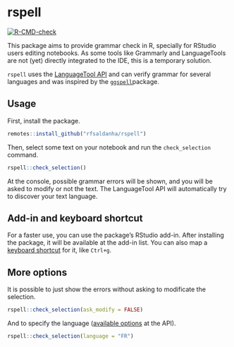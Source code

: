 # rspell

<!-- badges: start -->
[![R-CMD-check](https://github.com/rfsaldanha/rspell/actions/workflows/R-CMD-check.yaml/badge.svg)](https://github.com/rfsaldanha/rspell/actions/workflows/R-CMD-check.yaml)
<!-- badges: end -->

This package aims to provide grammar check in R, specially for RStudio users editing notebooks. As some tools like Grammarly and LanguageTools are not (yet) directly integrated to the IDE, this is a temporary solution.

`rspell` uses the [LanguageTool API](https://languagetool.org/http-api/) and can verify grammar for several languages and was inspired by the [`ggspell`](https://github.com/nicucalcea/ggspell)package.

## Usage

First, install the package.

```r
remotes::install_github("rfsaldanha/rspell")
```

Then, select some text on your notebook and run the `check_selection` command.

```r
rspell::check_selection()
```

At the console, possible grammar errors will be shown, and you will be asked to modify or not the text. The LanguageTool API will automatically try to discover your text language.

## Add-in and keyboard shortcut

For a faster use, you can use the package's RStudio add-in. After installing the package, it will be available at the add-in list. You can also map a [keyboard shortcut](https://support.posit.co/hc/en-us/articles/206382178-Customizing-Keyboard-Shortcuts-in-the-RStudio-IDE) for it, like `Ctrl+g`.

## More options

It is possible to just show the errors without asking to modificate the selection.

```r
rspell::check_selection(ask_modify = FALSE)
```

And to specify the language ([available options](https://api.languagetoolplus.com/v2/languages) at the API).

```r
rspell::check_selection(language = "FR")
```

